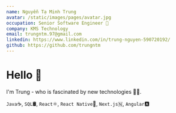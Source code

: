 ```yaml
---
name: Nguyễn Tạ Minh Trung
avatar: /static/images/pages/avatar.jpg
occupation: Senior Software Engineer 🚀
company: KMS Technology
email: trungntm.97@gmail.com
linkedin: https://www.linkedin.com/in/trung-nguyen-590720192/
github: https://github.com/trungntm
---
```

# Hello 👋

I'm Trung - who is fascinated by new technologies 🧑‍💻.

`Java`☕, `SQL`🛢️, `React`⚛️, `React Native`📱, `Next.js`🇳, `Angular`🅰️

